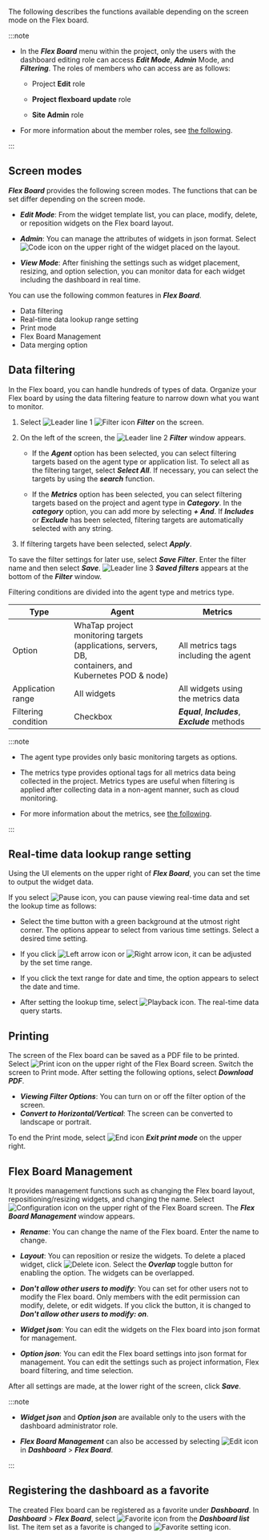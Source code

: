The following describes the functions available depending on the screen mode on the Flex board.

:::note

- In the **_Flex Board_** menu within the project, only the users with the dashboard editing role can access **_Edit Mode_**, **_Admin_** Mode, and **_Filtering_**. The roles of members who can access are as follows:

  - Project **Edit** role 

  - **Project flexboard update** role

  - **Site Admin** role

- For more information about the member roles, see [the following](../project/project-structure#member-auth).

:::

## Screen modes

**_Flex Board_** provides the following screen modes. The functions that can be set differ depending on the screen mode.

- **_Edit Mode_**: From the widget template list, you can place, modify, delete, or reposition widgets on the Flex board layout.

- **_Admin_**: You can manage the attributes of widgets in json format. Select ![Code icon](/img/ico-custom-code.svg) on the upper right of the widget placed on the layout.

- **_View Mode_**: After finishing the settings such as widget placement, resizing, and option selection, you can monitor data for each widget including the dashboard in real time.

You can use the following common features in **_Flex Board_**.

- Data filtering
- Real-time data lookup range setting
- Print mode
- Flex Board Management
- Data merging option

## Data filtering

In the Flex board, you can handle hundreds of types of data. Organize your Flex board by using the data filtering feature to narrow down what you want to monitor.

<ImgLang img='flexboard-filter.png' desc='Flex board - filter' />

1. Select ![Leader line 1](/img/number-01.png) ![Filter icon](/img/ico-filter.svg) **_Filter_** on the screen. 

2. On the left of the screen, the ![Leader line 2](/img/number-02.png) **_Filter_** window appears.

   - If the **_Agent_** option has been selected, you can select filtering targets based on the agent type or application list. To select all as the filtering target, select **_Select All_**. If necessary, you can select the targets by using the **_search_** function.

   - If the **_Metrics_** option has been selected, you can select filtering targets based on the project and agent type in **_Category_**. In the **_category_** option, you can add more by selecting **_+ And_**. If **_Includes_** or **_Exclude_** has been selected, filtering targets are automatically selected with any string.

3. If filtering targets have been selected, select **_Apply_**. 

To save the filter settings for later use, select **_Save Filter_**. Enter the filter name and then select **_Save_**. ![Leader line 3](/img/number-03.png) **_Saved filters_** appears at the bottom of the **_Filter_** window.

Filtering conditions are divided into the agent type and metrics type.

| Type                | Agent                                                                                                                             | Metrics                                            |
| ------------------- | --------------------------------------------------------------------------------------------------------------------------------- | -------------------------------------------------- |
| Option              | WhaTap project monitoring targets <br/>(applications, servers, DB,<br/> containers, and Kubernetes POD & node) | All metrics tags including the agent               |
| Application range   | All widgets                                                                                                                       | All widgets using the metrics data                 |
| Filtering condition | Checkbox                                                                                                                          | **_Equal_**, **_Includes_**, **_Exclude_** methods |

:::note

- The agent type provides only basic monitoring targets as options.

- The metrics type provides optional tags for all metrics data being collected in the project. Metrics types are useful when filtering is applied after collecting data in a non-agent manner, such as cloud monitoring.

- For more information about the metrics, see [the following](metrics-intro).

:::

## Real-time data lookup range setting

Using the UI elements on the upper right of **_Flex Board_**, you can set the time to output the widget data.

<ImgLang img='flexboard-time-set.png' desc='Real-time data inquiry' />

If you select ![Pause icon](/img/ico-pause.svg), you can pause viewing real-time data and set the lookup time as follows:

<ImgLang img='flexboard-time-set-pause.png' desc='Real-time data inquiry' />

- Select the time button with a green background at the utmost right corner. The options appear to select from various time settings. Select a desired time setting.

- If you click ![Left arrow icon](/img/left-arrow.svg) or ![Right arrow icon](/img/right-arrow.svg), it can be adjusted by the set time range.

- If you click the text range for date and time, the option appears to select the date and time.

- After setting the lookup time, select ![Playback icon](/img/ico-play-time.svg). The real-time data query starts.

## Printing

The screen of the Flex board can be saved as a PDF file to be printed. Select ![Print icon](/img/ico-print.svg) on the upper right of the Flex Board screen. Switch the screen to Print mode. After setting the following options, select **_Download PDF_**.

- **_Viewing Filter Options_**: You can turn on or off the filter option of the screen.
- **_Convert to Horizontal/Vertical_**: The screen can be converted to landscape or portrait.

To end the Print mode, select ![End icon](/img/ico-close.svg) **_Exit print mode_** on the upper right.

## Flex Board Management

It provides management functions such as changing the Flex board layout, repositioning/resizing widgets, and changing the name. Select ![Configuration icon](/img/ico-setting.svg) on the upper right of the Flex Board screen. The **_Flex Board Management_** window appears. 

- **_Rename_**: You can change the name of the Flex board. Enter the name to change.

- **_Layout_**: You can reposition or resize the widgets. To delete a placed widget, click ![Delete icon](/img/ico-trash.svg). Select the **_Overlap_** toggle button for enabling the option. The widgets can be overlapped.

- **_Don't allow other users to modify_**: You can set for other users not to modify the Flex board. Only members with the edit permission can modify, delete, or edit widgets. If you click the button, it is changed to **_Don't allow other users to modify: on_**.

- **_Widget json_**: You can edit the widgets on the Flex board into json format for management.

- **_Option json_**: You can edit the Flex board settings into json format for management. You can edit the settings such as project information, Flex board filtering, and time selection.

After all settings are made, at the lower right of the screen, click **_Save_**.

:::note

- **_Widget json_** and **_Option json_** are available only to the users with the dashboard administrator role.

- **_Flex Board Management_** can also be accessed by selecting ![Edit icon](/img/ico-edit.svg) in **_Dashboard_** > **_Flex Board_**.

:::

## Registering the dashboard as a favorite

<ImgLang img='flexboard-favorite.png' desc='Flex Board - Favorite' />

The created Flex board can be registered as a favorite under **_Dashboard_**. In **_Dashboard_** > **_Flex Board_**, select ![Favorite icon](/img/ico-favorite.svg) from the **_Dashboard list_** list. The item set as a favorite is changed to ![Favorite setting icon](/img/ico-favorite-check.svg).
